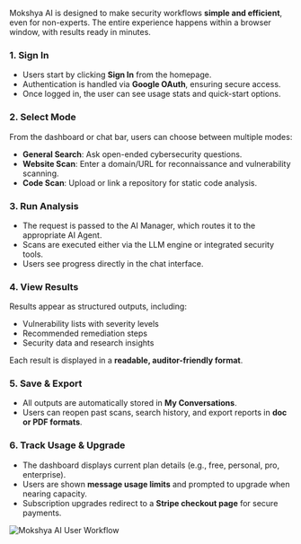 Mokshya AI is designed to make security workflows **simple and efficient**, even for non-experts. The entire experience happens within a browser window, with results ready in minutes.  

### 1. Sign In
- Users start by clicking **Sign In** from the homepage.  
- Authentication is handled via **Google OAuth**, ensuring secure access.  
- Once logged in, the user can see usage stats and quick-start options.  

### 2. Select Mode
From the dashboard or chat bar, users can choose between multiple modes:  
- **General Search**: Ask open-ended cybersecurity questions.  
- **Website Scan**: Enter a domain/URL for reconnaissance and vulnerability scanning.  
- **Code Scan**: Upload or link a repository for static code analysis.  

### 3. Run Analysis
- The request is passed to the AI Manager, which routes it to the appropriate AI Agent.  
- Scans are executed either via the LLM engine or integrated security tools.  
- Users see progress directly in the chat interface.  

### 4. View Results
Results appear as structured outputs, including:  
- Vulnerability lists with severity levels  
- Recommended remediation steps  
- Security data and research insights  

Each result is displayed in a **readable, auditor-friendly format**.  

### 5. Save & Export
- All outputs are automatically stored in **My Conversations**.  
- Users can reopen past scans, search history, and export reports in **doc or PDF formats**.  

### 6. Track Usage & Upgrade
- The dashboard displays current plan details (e.g., free, personal, pro, enterprise).  
- Users are shown **message usage limits** and prompted to upgrade when nearing capacity.  
- Subscription upgrades redirect to a **Stripe checkout page** for secure payments.  

![Mokshya AI User Workflow](/img/mokshya-ai-user-flowchart.svg)  
